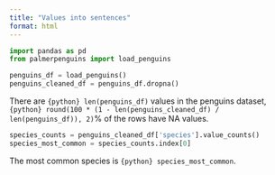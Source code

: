 ```yaml
---
title: "Values into sentences"
format: html
---
```


```python
import pandas as pd
from palmerpenguins import load_penguins

penguins_df = load_penguins()
penguins_cleaned_df = penguins_df.dropna()
```

There are `{python} len(penguins_df)` values in the penguins dataset, `{python} round(100 * (1 - len(penguins_cleaned_df) / len(penguins_df)), 2)`% of the rows have NA values.

```python
species_counts = penguins_cleaned_df['species'].value_counts()
species_most_common = species_counts.index[0]
```

The most common species is `{python} species_most_common`.